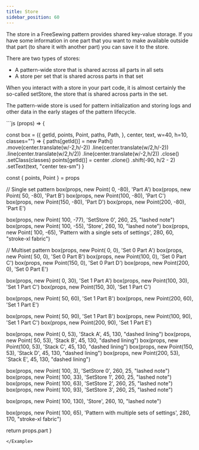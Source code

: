 ```yaml
---
title: Store
sidebar_position: 60
---
```


The store in a FreeSewing pattern provides shared key-value storage.
If you have some information in one part that you want to make available
outside that part (to share it with another part) you can save it to the store.

There are two types of stores:

- A pattern-wide store that is shared across all parts in all sets
- A store per set that is shared across parts in that set

When you interact with a store in your part code, it is almost certainly the
so-called setStore, the store that is shared across parts in the set.

The pattern-wide store is used for pattern initialization and storing logs and
other data in the early stages of the pattern lifecycle.


<Example caption="An overview of different stores within a pattern">
```js
(props) => {

  const box = ({
    getId,
    points,
    Point,
    paths,
    Path,
  }, center, text, w=40, h=10, classes="") => {
    paths[getId()] = new Path()
      .move(center.translate(w/-2,h/-2))
      .line(center.translate(w/2,h/-2))
      .line(center.translate(w/2,h/2))
      .line(center.translate(w/-2,h/2))
      .close()
      .setClass(classes)
    points[getId()] = center
      .clone()
      .shift(-90, h/2 - 2)
      .setText(text, "center tex-sm")
  }

  const { points, Point } = props

  // Single set pattern
  box(props, new Point(  0, -80), 'Part A')
  box(props, new Point( 50, -80), 'Part B')
  box(props, new Point(100, -80), 'Part C')
  box(props, new Point(150, -80), 'Part D')
  box(props, new Point(200, -80), 'Part E')

  box(props, new Point(  100,  -77), 'SetStore 0', 260, 25, "lashed note")
  box(props, new Point(  100, -55), 'Store', 260, 10, "lashed note")
  box(props, new Point(  100, -65), 'Pattern with a single sets of settings', 280, 60, "stroke-xl fabric")

  // Multiset pattern
  box(props, new Point(  0, 0), 'Set 0 Part A')
  box(props, new Point( 50, 0), 'Set 0 Part B')
  box(props, new Point(100, 0), 'Set 0 Part C')
  box(props, new Point(150, 0), 'Set 0 Part D')
  box(props, new Point(200, 0), 'Set 0 Part E')

  box(props, new Point(  0, 30), 'Set 1 Part A')
  box(props, new Point(100, 30), 'Set 1 Part C')
  box(props, new Point(150, 30), 'Set 1 Part C')

  box(props, new Point( 50, 60), 'Set 1 Part B')
  box(props, new Point(200, 60), 'Set 1 Part E')

  box(props, new Point( 50, 90), 'Set 1 Part B')
  box(props, new Point(100, 90), 'Set 1 Part C')
  box(props, new Point(200, 90), 'Set 1 Part E')

  box(props, new Point(  0, 53), 'Stack A', 45, 130, "dashed lining")
  box(props, new Point( 50, 53), 'Stack B', 45, 130, "dashed lining")
  box(props, new Point(100, 53), 'Stack C', 45, 130, "dashed lining")
  box(props, new Point(150, 53), 'Stack D', 45, 130, "dashed lining")
  box(props, new Point(200, 53), 'Stack E', 45, 130, "dashed lining")

  box(props, new Point(  100,  3), 'SetStore 0', 260, 25, "lashed note")
  box(props, new Point(  100, 33), 'SetStore 1', 260, 25, "lashed note")
  box(props, new Point(  100, 63), 'SetStore 2', 260, 25, "lashed note")
  box(props, new Point(  100, 93), 'SetStore 3', 260, 25, "lashed note")

  box(props, new Point(  100, 130), 'Store', 260, 10, "lashed note")

  box(props, new Point(  100, 65), 'Pattern with multiple sets of settings', 280, 170, "stroke-xl fabric")

  return props.part
}
```
</Example>



